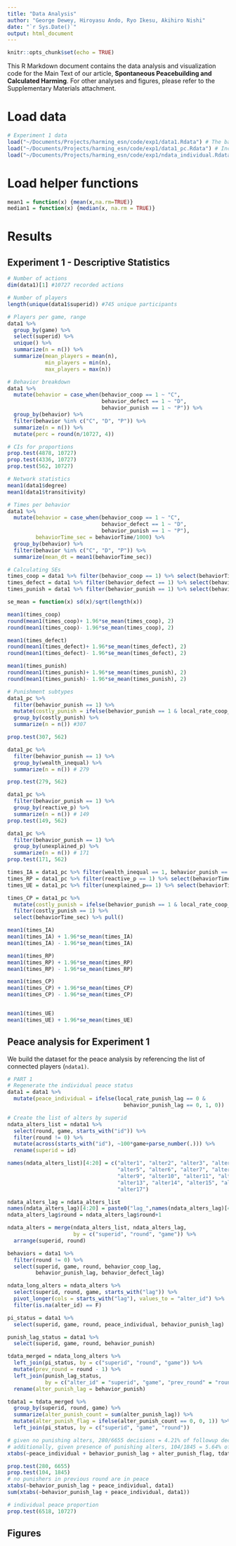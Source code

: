 ```yaml
---
title: "Data Analysis"
author: "George Dewey, Hiroyasu Ando, Ryo Ikesu, Akihiro Nishi"
date: "`r Sys.Date()`"
output: html_document
---
```


```r
knitr::opts_chunk$set(echo = TRUE)
```

This R Markdown document contains the data analysis and visualization code for the Main Text of our article, **Spontaneous Peacebuilding and Calculated Harming**. For other analyses and figures, please refer to the Supplementary Materials attachment.

# Load data

```r
# Experiment 1 data
load("~/Documents/Projects/harming_esn/code/exp1/data1.Rdata") # The base dataset
load("~/Documents/Projects/harming_esn/code/exp1/data1_pc.Rdata") # Including punishment subtypes
load("~/Documents/Projects/harming_esn/code/exp1/ndata_individual.Rdata")
```

# Load helper functions

```r
mean1 = function(x) {mean(x,na.rm=TRUE)}
median1 = function(x) {median(x, na.rm = TRUE)}
```

# Results

## Experiment 1 - Descriptive Statistics

```r
# Number of actions
dim(data1)[1] #10727 recorded actions
```

```r
# Number of players
length(unique(data1$superid)) #745 unique participants 
```

```r
# Players per game, range
data1 %>%
  group_by(game) %>%
  select(superid) %>%
  unique() %>%
  summarize(n = n()) %>%
  summarize(mean_players = mean(n),
            min_players = min(n),
            max_players = max(n))
```

```r
# Behavior breakdown
data1 %>%
  mutate(behavior = case_when(behavior_coop == 1 ~ "C",
                              behavior_defect == 1 ~ "D",
                              behavior_punish == 1 ~ "P")) %>%
  group_by(behavior) %>%
  filter(behavior %in% c("C", "D", "P")) %>%
  summarize(n = n()) %>%
  mutate(perc = round(n/10727, 4))
```

```r
# CIs for proportions
prop.test(4878, 10727)
prop.test(4336, 10727)
prop.test(562, 10727)
```

```r
# Network statistics
mean1(data1$degree)
mean1(data1$transitivity)
```

```r
# Times per behavior
data1 %>%
  mutate(behavior = case_when(behavior_coop == 1 ~ "C",
                              behavior_defect == 1 ~ "D",
                              behavior_punish == 1 ~ "P"),
         behaviorTime_sec = behaviorTime/1000) %>%
  group_by(behavior) %>%
  filter(behavior %in% c("C", "D", "P")) %>%
  summarize(mean_dt = mean1(behaviorTime_sec))

# Calculating SEs
times_coop = data1 %>% filter(behavior_coop == 1) %>% select(behaviorTime_sec) %>% pull()
times_defect = data1 %>% filter(behavior_defect == 1) %>% select(behaviorTime_sec) %>% pull()
times_punish = data1 %>% filter(behavior_punish == 1) %>% select(behaviorTime_sec) %>% pull()

se_mean = function(x) sd(x)/sqrt(length(x))

mean1(times_coop)
round(mean1(times_coop)+ 1.96*se_mean(times_coop), 2)
round(mean1(times_coop)- 1.96*se_mean(times_coop), 2)

mean1(times_defect)
round(mean1(times_defect)+ 1.96*se_mean(times_defect), 2)
round(mean1(times_defect)- 1.96*se_mean(times_defect), 2)

mean1(times_punish)
round(mean1(times_punish)+ 1.96*se_mean(times_punish), 2)
round(mean1(times_punish)- 1.96*se_mean(times_punish), 2)
```

```r
# Punishment subtypes
data1_pc %>%
  filter(behavior_punish == 1) %>%
  mutate(costly_punish = ifelse(behavior_punish == 1 & local_rate_coop_lag < 0.5, 1, 0)) %>%
  group_by(costly_punish) %>%
  summarize(n = n()) #307

prop.test(307, 562)

data1_pc %>%
  filter(behavior_punish == 1) %>%
  group_by(wealth_inequal) %>%
  summarize(n = n()) # 279

prop.test(279, 562)

data1_pc %>%
  filter(behavior_punish == 1) %>%
  group_by(reactive_p) %>%
  summarize(n = n()) # 149
prop.test(149, 562)

data1_pc %>%
  filter(behavior_punish == 1) %>%
  group_by(unexplained_p) %>%
  summarize(n = n()) # 171
prop.test(171, 562)
```

```r
times_IA = data1_pc %>% filter(wealth_inequal == 1, behavior_punish == 1) %>% select(behaviorTime_sec) %>% pull()
times_RP = data1_pc %>% filter(reactive_p == 1) %>% select(behaviorTime_sec) %>% pull()
times_UE = data1_pc %>% filter(unexplained_p== 1) %>% select(behaviorTime_sec) %>% pull()

times_CP = data1_pc %>% 
  mutate(costly_punish = ifelse(behavior_punish == 1 & local_rate_coop_lag < 0.5, 1, 0)) %>%
  filter(costly_punish == 1) %>%
  select(behaviorTime_sec) %>% pull()

mean1(times_IA) 
mean1(times_IA) + 1.96*se_mean(times_IA)
mean1(times_IA) - 1.96*se_mean(times_IA)

mean1(times_RP) 
mean1(times_RP) + 1.96*se_mean(times_RP)
mean1(times_RP) - 1.96*se_mean(times_RP)

mean1(times_CP) 
mean1(times_CP) + 1.96*se_mean(times_CP)
mean1(times_CP) - 1.96*se_mean(times_CP)


mean1(times_UE) 
mean1(times_UE) + 1.96*se_mean(times_UE)
```

## Peace analysis for Experiment 1

We build the dataset for the peace analysis by referencing the list of connected players (`ndata1)`.

```r
# PART 1
# Regenerate the individual peace status
data1 = data1 %>%
  mutate(peace_individual = ifelse(local_rate_punish_lag == 0 & 
                                     behavior_punish_lag == 0, 1, 0))

# Create the list of alters by superid
ndata_alters_list = ndata1 %>% 
  select(round, game, starts_with("id")) %>%
  filter(round != 0) %>%
  mutate(across(starts_with("id"), ~100*game+parse_number(.))) %>%
  rename(superid = id)

names(ndata_alters_list)[4:20] = c("alter1", "alter2", "alter3", "alter4", 
                                   "alter5", "alter6", "alter7", "alter8",
                                   "alter9", "alter10", "alter11", "alter12",
                                   "alter13", "alter14", "alter15", "alter16",
                                   "alter17")

ndata_alters_lag = ndata_alters_list
names(ndata_alters_lag)[4:20] = paste0("lag_",names(ndata_alters_lag)[4:20])
ndata_alters_lag$round = ndata_alters_lag$round+1

ndata_alters = merge(ndata_alters_list, ndata_alters_lag, 
                     by = c("superid", "round", "game")) %>%
  arrange(superid, round)

behaviors = data1 %>% 
  filter(round != 0) %>%
  select(superid, game, round, behavior_coop_lag, 
         behavior_punish_lag, behavior_defect_lag)

ndata_long_alters = ndata_alters %>%
  select(superid, round, game, starts_with("lag")) %>%
  pivot_longer(cols = starts_with("lag"), values_to = "alter_id") %>%
  filter(is.na(alter_id) == F)

pi_status = data1 %>% 
  select(superid, game, round, peace_individual, behavior_punish_lag)

punish_lag_status = data1 %>%
  select(superid, game, round, behavior_punish)

tdata_merged = ndata_long_alters %>%
  left_join(pi_status, by = c("superid", "round", "game")) %>%
  mutate(prev_round = round - 1) %>%
  left_join(punish_lag_status, 
            by = c("alter_id" = "superid", "game", "prev_round" = "round")) %>%
  rename(alter_punish_lag = behavior_punish)

tdata1 = tdata_merged %>%
  group_by(superid, round, game) %>%
  summarize(alter_punish_count = sum(alter_punish_lag)) %>%
  mutate(alter_punish_flag = ifelse(alter_punish_count == 0, 0, 1)) %>%
  left_join(pi_status, by = c("superid", "game", "round"))
```

```r
# given no punishing alters, 280/6655 decisions = 4.21% of followup decisions are made out of peace
# additionally, given presence of punishing alters, 104/1845 = 5.64% of followup decisions are made in peace
xtabs(~peace_individual + behavior_punish_lag + alter_punish_flag, tdata1)

prop.test(280, 6655)
prop.test(104, 1845)
# no punishers in previous round are in peace
xtabs(~behavior_punish_lag + peace_individual, data1)
sum(xtabs(~behavior_punish_lag + peace_individual, data1))

# individual peace proportion
prop.test(6518, 10727)


```

## Figures
